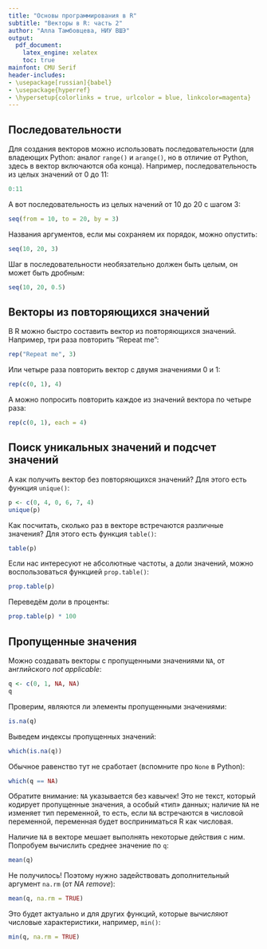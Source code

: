 ```yaml
---
title: "Основы программирования в R"
subtitle: "Векторы в R: часть 2"
author: "Алла Тамбовцева, НИУ ВШЭ"
output:
  pdf_document:
    latex_engine: xelatex
    toc: true
mainfont: CMU Serif
header-includes:
- \usepackage[russian]{babel}
- \usepackage{hyperref}
- \hypersetup{colorlinks = true, urlcolor = blue, linkcolor=magenta}
---
```


## Последовательности

Для создания векторов можно использовать последовательности (для владеющих Python: аналог `range()` и `arange()`, но в отличие от Python, здесь в вектор включаются оба конца). Например, последовательность из целых значений от 0 до 11:

```r
0:11
```

А вот последовательность из целых начений от 10 до 20 с шагом 3:

```r
seq(from = 10, to = 20, by = 3)
```

Названия аргументов, если мы сохраняем их порядок, можно опустить:

```r
seq(10, 20, 3)
```

Шаг в последовательности необязательно должен быть целым, он может быть дробным:

```r
seq(10, 20, 0.5)
```

## Векторы из повторяющихся значений

В R можно быстро составить вектор из повторяющихся значений. Например, три раза повторить "Repeat me":

```r
rep("Repeat me", 3)
```

Или четыре раза повторить вектор с двумя значениями 0 и 1: 

```r
rep(c(0, 1), 4)
```

А можно попросить повторить каждое из значений вектора по четыре раза:

```r
rep(c(0, 1), each = 4)
```

## Поиск уникальных значений и подсчет значений

А как получить вектор без повторяющихся значений? Для этого есть функция `unique()`:

```r
p <- c(0, 4, 0, 6, 7, 4)
unique(p)
```

Как посчитать, сколько раз в векторе встречаются различные значения? Для этого есть функция `table()`:

```r
table(p)
```

Если нас интересуют не абсолютные частоты, а доли значений, можно воспользоваться функцией `prop.table()`:

```r
prop.table(p)
```

Переведём доли в проценты:

```r
prop.table(p) * 100
```

## Пропущенные значения

Можно создавать векторы с пропущенными значениями `NA`, от английского *not applicable*:

```r
q <- c(0, 1, NA, NA)
q
```

Проверим, являются ли элементы пропущенными значениями:

```r
is.na(q)
```

Выведем индексы пропущенных значений:

```r
which(is.na(q))
```

Обычное равенство тут не сработает (вспомните про `None` в Python):

```r
which(q == NA)
```

Обратите внимание: `NA` указывается без кавычек! Это не текст, который кодирует пропущенные значения, а особый «тип» данных; наличие `NA` не изменяет тип переменной, то есть, если `NA` встречаются в числовой переменной, переменная будет восприниматься R как числовая.

Наличие `NA` в векторе мешает выполнять некоторые действия с ним. Попробуем вычислить среднее значение по `q`:

```r
mean(q)
```

Не получилось! Поэтому нужно задействовать дополнительный аргумент `na.rm` (от *NA remove*):

```r
mean(q, na.rm = TRUE)
```

Это будет актуально и для других функций, которые вычисляют числовые характеристики, например, `min()`:

```r
min(q, na.rm = TRUE)
```


